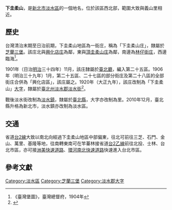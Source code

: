 {{noteTA
|1 = zh-cn:庄; zh-hk:庄; zh-tw:庄;
}}
'''下圭柔山'''，是[[新北市|新北市]][[淡水區|淡水區]]的一個地名，位於該區西北部，範圍大致與義山里相近。

==歷史==
台灣清治末期至日治前期，下圭柔山地區為一街庄，稱為「下圭柔山庄」，隸屬於[[芝蘭三堡|芝蘭三堡]]。該庄北與[[興化店庄|興化店庄]]為鄰，東與[[頂圭柔山庄|頂圭柔山庄]]為鄰，南邊為[[林仔街庄|林仔街庄]]，西邊臨海<ref>《臺灣堡圖》，臺灣總督府，1904年</ref>。

1901年（日治[[明治|明治]]三十四年）11月，該庄隸屬於[[臺北廳|臺北廳]]，編入第二十五區。1906年（明治三十九年）1月，第二十五區、二十七區的部分街庄及第二十八區的全部街庄合併為「興化店區」，該庄屬之。1920年（大正九年），該庄改制為「下圭柔山」[[大字|大字]]，隸屬於[[臺北州|臺北州]][[淡水郡|淡水郡]][[淡水街|淡水街]]<ref name="地圖會說話">{{Cite web |url=http://mapstalk.blogspot.tw/2010/10/1901-2010.html |title=《臺北市沿革 1901-2010》，地圖會說話網站 |accessdate=2016-07-29 |archive-date=2016-08-16 |archive-url=https://web.archive.org/web/20160816203231/http://mapstalk.blogspot.tw/2010/10/1901-2010.html |dead-url=no }}</ref>。

戰後淡水街改制為[[淡水區|淡水鎮]]，隸屬於[[臺北縣|臺北縣]]，大字亦改制為里。2010年12月，臺北縣升格為新北市，淡水鎮亦改制為淡水區。

==交通==
省道[[台2線|台2線]]大致以南北向經過下圭柔山地區中部偏東，往北可前往三芝、石門、金山、萬里、基隆等地，往南轉東南可在竿蓁林接省道[[台2乙線|台2乙線]]前往北投、士林、台北市區，亦可接[[洲美快速道路|洲美快速道路]]、[[環河南北快速道路|環河南北快速道路]]快速進入台北市區。

==參考文獻==
{{reflist}}

{{淡水郡}}

[[Category:淡水區|Category:淡水區]]
[[Category:芝蘭三堡|Category:芝蘭三堡]]
[[Category:淡水郡大字|Category:淡水郡大字]]